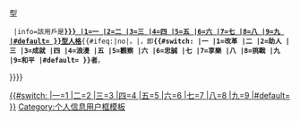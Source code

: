 {{Userbox
  |info-c=#D7EAFA
  |info-fc=#575757
  |info-s=10
  |border-c=#2C4D68
  |border-s=2
  |id-c=#2C4D68
  |id-fc=white
  |id-s=10
  |id=第{{#switch:{{{1|}}}
|1=一
|2=二
|3=三
|4=四
|5=五
|6=六
|7=七
|8=八
|9=九
|#default={{{1}}}
}}型
  |info=該用戶是'''[[第{{#switch:{{{1|}}}
|1=一
|2=二
|3=三
|4=四
|5=五
|6=六
|7=七
|8=八
|9=九
|#default={{{1}}}
}}型人格]]'''{{#ifeq:{{{y|}}}|no|。|，即'''{{#switch:{{{1|}}}
|一
|1=改革
|二
|2=助人
|三
|3=成就
|四
|4=浪漫
|五
|5=觀察
|六
|6=忠誠
|七
|7=享樂
|八
|8=挑戰
|九
|9=和平
|#default={{{2|}}}
}}者'''。
}}}}<includeonly>[[Category:依九型人格區分的維基人|{{#switch:{{{1|}}}
|一=1
|二=2
|三=3
|四=4
|五=5
|六=6
|七=7
|八=8
|九=9
|#default={{{1}}}
}}]]</includeonly>
<noinclude>
{{Documentation}}
[[Category:依九型人格區分的維基人| ]]
[[Category:个人信息用户框模板]]
</noinclude>